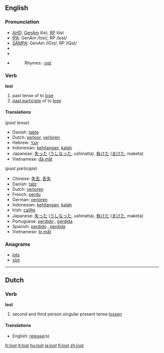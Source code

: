 ==English==

{{rank|friends|forth|fire|379|lost|human|kept|business}}

===Pronunciation===
*[[w:AHD|AHD]]: [[w:General American|GenAm]] lôst, [[w:Received Pronunciation|RP]] lŏst
*[[w:IPA|IPA]]: GenAm /lɔst/, RP /lɒst/
*[[w:SAMPA|SAMPA]]: GenAm /lOst/, RP /lQst/
*{{audio|En-ca-lost.ogg|Audio (CA)}}
*{{audio|en-us-lost.ogg|Audio (US)}}
*{{audio|En-uk-lost.ogg|Audio (UK)}}
*:Rhymes: [[Rhymes:English:-ɒst|-ɒst]]

===Verb===
'''lost'''
# past tense of to [[lose]]
# [[past participle]] of to [[lose]]

====Translations====
(''past tense'')
*Danish: [[tabte]]
*Dutch: [[verloor]], [[verloren]]
*Hebrew: [[:he:אבד|אבד]]
*Indonesian: [[hilang|kehilangan]], [[kalah]]
*Japanese: [[失った]] ([[うしなった]], ushinatta), [[負けた]] ([[まけた]], maketa)
*Vietnamese: [[đã mất]]

(''past participle'')
*Chinese: [[失去]], [[丢失]]
*Danish: [[tabt]]
*Dutch: [[verloren]]
*French: [[perdu]]
*German: [[verloren]]
*Indonesian: [[hilang|kehilangan]], [[kalah]]
*Irish: [[caillte]]
*Japanese: [[失った]] ([[うしなった]], ushinatta), [[負けた]] ([[まけた]], maketa)
*Portuguese: [[perdido]] {{m}}, [[perdida]] {{f}}
*Spanish: [[perdido]] {{m}}, [[perdida]] {{f}}
*Vietnamese: [[bị mất]]

===Anagrams===
*[[lots]]
*[[slot]]

----

==Dutch==
===Verb===
'''lost'''
# second and third person singular present tense [[lossen]]

==== Translations ====
*English: [[release]](s)

[[fr:lost]]
[[it:lost]]
[[hu:lost]]
[[ja:lost]]
[[fi:lost]]
[[zh:lost]]
